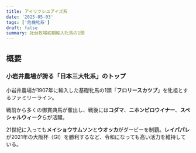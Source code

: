 ```yaml
---
title: アイリツシユアイズ系
date: '2025-05-03'
tags: ['危機牝系']
draft: false
summary: 社台牧場初期輸入牝馬の1頭
---
```


## 概要

### 小岩井農場が誇る「日本三大牝系」のトップ

小岩井農場が1907年に輸入した基礎牝馬の1頭「**フロリースカツプ**」を牝祖とするファミリーライン。

戦前から多くの御賞典馬が輩出し、戦後には**コダマ**、**ニホンピロウイナー**、**スペシャルウィーク**らが活躍。

21世紀に入っても**メイショウサムソン**と**ウオッカ**がダービーを制覇。**レイパパレ**が2021年の大阪杯（GI）を勝利するなど、令和になっても高い活力を維持している。

<ProfileTable
  name="フロリースカツプ"
  en_name="Florries Cup"
  sex="牝"
  number="F3-l"
  foaled="1904"
  country="英国"
  imported="1907"
  owner="小岩井農場"
/>

<FamilyTree name="irish_eyes" />
